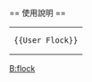 {{Userbox
  |id=
  |id-c=#ffe496
  |id-s=11
  |info=該用戶使用'''[[Flock]]'''對[[中文維基百科]]作出[[:Category:Flock 使用者|貢獻]]。
  |info-c=#ffe496
  |border-c=#ffb466
}}
<includeonly>[[Category:Flock 使用者|{{PAGENAME}}]]</includeonly>
<noinclude>
<div style="clear: both; float: left;"></div>
<br>
== 使用說明 ==
{| style="background: transparent; float: left;"
|<pre>{{User Flock}}</pre>
|}
[[Category:软件用户框模板|B:flock]]